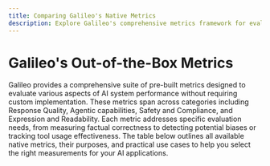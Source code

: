 ```yaml
---
title: Comparing Galileo's Native Metrics
description: Explore Galileo's comprehensive metrics framework for evaluating and improving AI system performance across multiple dimensions.
---
```


# Galileo's Out-of-the-Box Metrics

Galileo provides a comprehensive suite of pre-built metrics designed to evaluate various aspects of AI system performance without requiring custom implementation. These metrics span across categories including Response Quality, Agentic capabilities, Safety and Compliance, and Expression and Readability. Each metric addresses specific evaluation needs, from measuring factual correctness to detecting potential biases or tracking tool usage effectiveness. The table below outlines all available native metrics, their purposes, and practical use cases to help you select the right measurements for your AI applications.


<MetricComparisonTable />